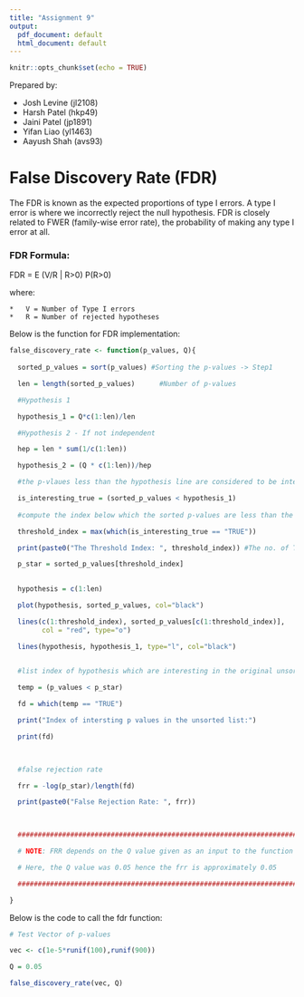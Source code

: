 ```yaml
---
title: "Assignment 9"
output:
  pdf_document: default
  html_document: default
---
```


```r
knitr::opts_chunk$set(echo = TRUE)
```

Prepared by: 

  *   Josh Levine (jl2108)
  *   Harsh Patel (hkp49)
  *   Jaini Patel (jp1891) 
  *   Yifan Liao (yl1463) 
  *   Aayush Shah (avs93)

# False Discovery Rate (FDR) #

The FDR is known as the expected proportions of type I errors. A type I error is where we incorrectly reject the null hypothesis. FDR is closely related to FWER (family-wise error rate), the probability of making any type I error at all.

### FDR Formula: ###

FDR = E (V/R | R>0) P(R>0)

  where:
  
    *   V = Number of Type I errors
    *   R = Number of rejected hypotheses


Below is the function for FDR implementation:
```r
false_discovery_rate <- function(p_values, Q){
  
  sorted_p_values = sort(p_values) #Sorting the p-values -> Step1

  len = length(sorted_p_values)      #Number of p-values

  #Hypothesis 1

  hypothesis_1 = Q*c(1:len)/len

  #Hypothesis 2 - If not independent

  hep = len * sum(1/c(1:len))

  hypothesis_2 = (Q * c(1:len))/hep

  #the p-vlaues less than the hypothesis line are considered to be interesting

  is_interesting_true = (sorted_p_values < hypothesis_1)
   
  #compute the index below which the sorted p-values are less than the line

  threshold_index = max(which(is_interesting_true == "TRUE"))

  print(paste0("The Threshold Index: ", threshold_index)) #The no. of TRUE values

  p_star = sorted_p_values[threshold_index]

  
  hypothesis = c(1:len)

  plot(hypothesis, sorted_p_values, col="black")

  lines(c(1:threshold_index), sorted_p_values[c(1:threshold_index)],
        col = "red", type="o")

  lines(hypothesis, hypothesis_1, type="l", col="black")

  
  #list index of hypothesis which are interesting in the original unsorted list of p values

  temp = (p_values < p_star)

  fd = which(temp == "TRUE")

  print("Index of intersting p values in the unsorted list:")

  print(fd)

  

  #false rejection rate

  frr = -log(p_star)/length(fd)

  print(paste0("False Rejection Rate: ", frr))

  

  #################################################################################

  # NOTE: FRR depends on the Q value given as an input to the function

  # Here, the Q value was 0.05 hence the frr is approximately 0.05

  #################################################################################

}
```


Below is the code to call the fdr function:
```r
# Test Vector of p-values

vec <- c(1e-5*runif(100),runif(900))

Q = 0.05

false_discovery_rate(vec, Q)
```
